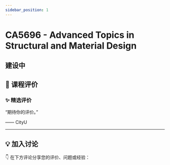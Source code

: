 ```yaml
---
sidebar_position: 1
---
```



# CA5696 - Advanced Topics in Structural and Material Design

## 建设中

## **💬 课程评价**

### ✨ **精选评价**
<div className={commentStyles.commentBox}>
    <p className={commentStyles.commentText}>
        “期待你的评价。”
    </p>
    <p className={commentStyles.commentAuthor}>—— CityU</p>
</div>

---

## **💡 加入讨论**

👇 在下方评论分享您的评价、问题或经验：
<Utterances />
